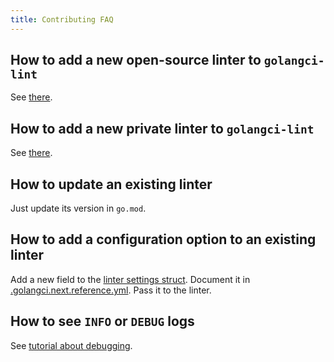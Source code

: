 ```yaml
---
title: Contributing FAQ
---
```


## How to add a new open-source linter to `golangci-lint`

See [there](/contributing/new-linters#how-to-add-a-public-linter-to-golangci-lint).

## How to add a new private linter to `golangci-lint`

See [there](/contributing/new-linters#how-to-add-a-private-linter-to-golangci-lint).

## How to update an existing linter

Just update its version in `go.mod`.

## How to add a configuration option to an existing linter

Add a new field to the [linter settings struct](https://github.com/golangci/golangci-lint/blob/master/pkg/config/linters_settings.go).
Document it in [.golangci.next.reference.yml](https://github.com/golangci/golangci-lint/blob/master/.golangci.next.reference.yml).
Pass it to the linter.

## How to see `INFO` or `DEBUG` logs

See [tutorial about debugging](/contributing/debug/).
